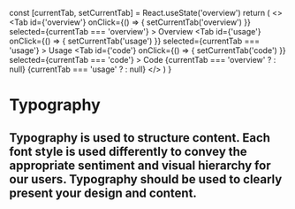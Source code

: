 
  const [currentTab, setCurrentTab] = React.useState('overview')
  return (
    <>
      <Tabs>
        <Tab
          id={'overview'}
          onClick={() => {
            setCurrentTab('overview')
          }}
          selected={currentTab === 'overview'}
        >
          Overview
        </Tab>
        <Tab
          id={'usage'}
          onClick={() => {
            setCurrentTab('usage')
          }}
          selected={currentTab === 'usage'}
        >
          Usage
        </Tab>
        <Tab
          id={'code'}
          onClick={() => {
            setCurrentTab('code')
          }}
          selected={currentTab === 'code'}
        >
          Code
        </Tab>
      </Tabs>
      {currentTab === 'overview' ? <TypographyOverview /> : null}
      {currentTab === 'usage' ? <TypographyUsage /> : null}
    </>
  )
}

<Meta title="Style/Typography" />

# Typography

## Typography is used to structure content. Each font style is used differently to convey the appropriate sentiment and visual hierarchy for our users. Typography should be used to clearly present your design and content.

<TypographyPage />
